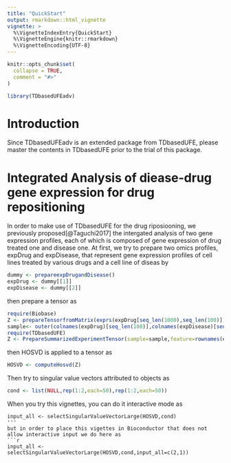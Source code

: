 ```yaml
---
title: "QuickStart"
output: rmarkdown::html_vignette
vignette: >
  %\VignetteIndexEntry{QuickStart}
  %\VignetteEngine{knitr::rmarkdown}
  %\VignetteEncoding{UTF-8}
---
```


```r
knitr::opts_chunk$set(
  collapse = TRUE,
  comment = "#>"
)
```

```r
library(TDbasedUFEadv)
```
# Introduction
Since TDbasedUFEadv is an extended package from TDbasedUFE, please master the contents in TDbasedUFE prior to the trial of this package. 

# Integrated Analysis of diease-drug gene expression for drug repositioning

In order to make use of TDbasedUFE for the drug riposiooning, we previously proposed[@Taguchi2017] the intergated analysis of two gene expression profiles, each of which is composed of gene expression of drug treated one and disease one. At first, we try to prepare two omics profiles, expDrug and expDisease, that represent gene expression profiles of cell lines treated by various drugs and a cell line of diseas by
``` r
dummy <- prepareexpDrugandDisease()
expDrug <- dummy[[1]]
expDisease <- dummy[[2]]
```
then prepare a tensor as
```r
require(Biobase)
Z <- prepareTensorfromMatrix(exprs(expDrug[seq_len(1000),seq_len(100)]),exprs(expDisease[seq_len(1000),seq_len(100)]))
sample<- outer(colnames(expDrug)[seq_len(100)],colnames(expDisease)[seq_len(100)],function(x,y){paste(x,y)})
require(TDbasedUFE)
Z <- PrepareSummarizedExperimentTensor(sample=sample,feature=rownames(expDrug)[seq_len(1000)],value=Z)
```
then HOSVD is applied to a tensor as
``` r
HOSVD <- computeHosvd(Z)
```
Then try to singular value vectors attributed to objects as
``` r
cond <- list(NULL,rep(1:2,each=50),rep(1:2,each=50))
```
When you try this vignettes, you can do it interactive mode as
```
input_all <- selectSingularValueVectorLarge(HOSVD,cond)
'''
but in order to place this vigettes in Bioconductor that does not allow interactive input we do here as
```r
input_all <- selectSingularValueVectorLarge(HOSVD,cond,input_all=c(2,1))
```
